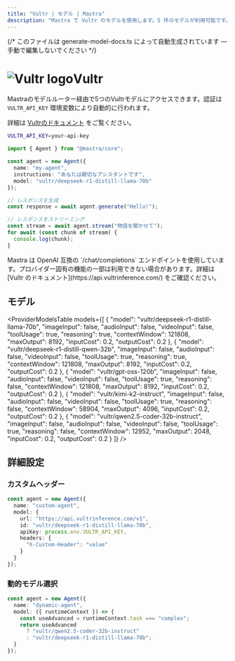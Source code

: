 ```yaml
---
title: "Vultr | モデル | Mastra"
description: "Mastra で Vultr のモデルを使用します。5 件のモデルが利用可能です。"
---
```


{/* このファイルは generate-model-docs.ts によって自動生成されています — 手動で編集しないでください */}



# <img src="https://models.dev/logos/vultr.svg" alt="Vultr logo" className="inline w-8 h-8 mr-2 align-middle dark:invert dark:brightness-0 dark:contrast-200" />Vultr

Mastraのモデルルーター経由で5つのVultrモデルにアクセスできます。認証は `VULTR_API_KEY` 環境変数により自動的に行われます。

詳細は [Vultrのドキュメント](https://api.vultrinference.com/) をご覧ください。

```bash
VULTR_API_KEY=your-api-key
```

```typescript
import { Agent } from "@mastra/core";

const agent = new Agent({
  name: "my-agent",
  instructions: "あなたは親切なアシスタントです",
  model: "vultr/deepseek-r1-distill-llama-70b"
});

// レスポンスを生成
const response = await agent.generate("Hello!");

// レスポンスをストリーミング
const stream = await agent.stream("物語を聞かせて");
for await (const chunk of stream) {
  console.log(chunk);
}
```

<Callout type="info">
  Mastra は OpenAI 互換の `/chat/completions` エンドポイントを使用しています。プロバイダー固有の機能の一部は利用できない場合があります。詳細は [Vultr のドキュメント](https://api.vultrinference.com/) をご確認ください。
</Callout>


## モデル

<ProviderModelsTable 
  models={[
  {
    "model": "vultr/deepseek-r1-distill-llama-70b",
    "imageInput": false,
    "audioInput": false,
    "videoInput": false,
    "toolUsage": true,
    "reasoning": true,
    "contextWindow": 121808,
    "maxOutput": 8192,
    "inputCost": 0.2,
    "outputCost": 0.2
  },
  {
    "model": "vultr/deepseek-r1-distill-qwen-32b",
    "imageInput": false,
    "audioInput": false,
    "videoInput": false,
    "toolUsage": true,
    "reasoning": true,
    "contextWindow": 121808,
    "maxOutput": 8192,
    "inputCost": 0.2,
    "outputCost": 0.2
  },
  {
    "model": "vultr/gpt-oss-120b",
    "imageInput": false,
    "audioInput": false,
    "videoInput": false,
    "toolUsage": true,
    "reasoning": false,
    "contextWindow": 121808,
    "maxOutput": 8192,
    "inputCost": 0.2,
    "outputCost": 0.2
  },
  {
    "model": "vultr/kimi-k2-instruct",
    "imageInput": false,
    "audioInput": false,
    "videoInput": false,
    "toolUsage": true,
    "reasoning": false,
    "contextWindow": 58904,
    "maxOutput": 4096,
    "inputCost": 0.2,
    "outputCost": 0.2
  },
  {
    "model": "vultr/qwen2.5-coder-32b-instruct",
    "imageInput": false,
    "audioInput": false,
    "videoInput": false,
    "toolUsage": true,
    "reasoning": false,
    "contextWindow": 12952,
    "maxOutput": 2048,
    "inputCost": 0.2,
    "outputCost": 0.2
  }
]}
/>

## 詳細設定

### カスタムヘッダー

```typescript
const agent = new Agent({
  name: "custom-agent",
  model: {
    url: "https://api.vultrinference.com/v1",
    id: "vultr/deepseek-r1-distill-llama-70b",
    apiKey: process.env.VULTR_API_KEY,
    headers: {
      "X-Custom-Header": "value"
    }
  }
});
```


### 動的モデル選択

```typescript
const agent = new Agent({
  name: "dynamic-agent",
  model: ({ runtimeContext }) => {
    const useAdvanced = runtimeContext.task === "complex";
    return useAdvanced 
      ? "vultr/qwen2.5-coder-32b-instruct"
      : "vultr/deepseek-r1-distill-llama-70b";
  }
});
```
